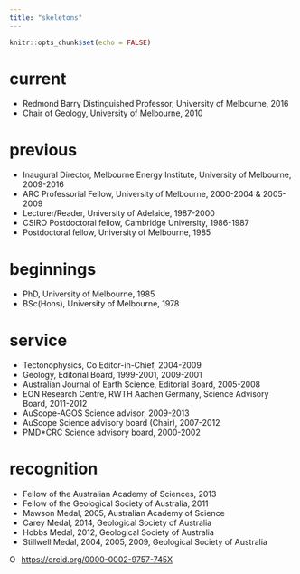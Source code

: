 ```yaml
---
title: "skeletons"
---
```


```r
knitr::opts_chunk$set(echo = FALSE)
```

# current 

- Redmond Barry Distinguished Professor, University  of Melbourne, 2016
- Chair of Geology, University of Melbourne, 2010

# previous

- Inaugural Director,  Melbourne Energy Institute, University of Melbourne, 2009-2016
- ARC Professorial Fellow, University of Melbourne, 2000-2004 & 2005-2009
- Lecturer/Reader, University of Adelaide, 1987-2000
- CSIRO Postdoctoral fellow, Cambridge University, 1986-1987
- Postdoctoral fellow, University of Melbourne, 1985 

# beginnings

- PhD, University of Melbourne, 1985
- BSc(Hons), University of Melbourne, 1978

# service

- Tectonophysics, Co Editor-in-Chief, 2004-2009
- Geology, Editorial Board, 1999-2001, 2009-2001
- Australian Journal of Earth Science, Editorial Board, 2005-2008
- EON Research Centre, RWTH Aachen Germany,  Science Advisory Board, 2011-2012
- AuScope-AGOS Science advisor, 2009-2013
- AuScope Science advisory board (Chair), 2007-2012 
- PMD*CRC Science advisory board, 2000-2002

# recognition

- Fellow of the Australian Academy of Sciences, 2013
- Fellow of the Geological Society of Australia, 2011
- Mawson Medal, 2005, Australian Academy of Science
- Carey Medal, 2014, Geological Society of Australia
- Hobbs Medal, 2012, Geological Society of Australia
- Stillwell Medal, 2004, 2005, 2009, Geological Society of Australia


<div itemscope itemtype="https://schema.org/Person"><a itemprop="sameAs" content="https://orcid.org/0000-0002-9757-745X" href="https://orcid.org/0000-0002-9757-745X" target="orcid.widget" rel="me noopener noreferrer" style="vertical-align:top;"><img src="https://orcid.org/sites/default/files/images/orcid_16x16.png" style="width:1em;margin-right:.5em;" alt="ORCID iD icon">https://orcid.org/0000-0002-9757-745X</a></div>

